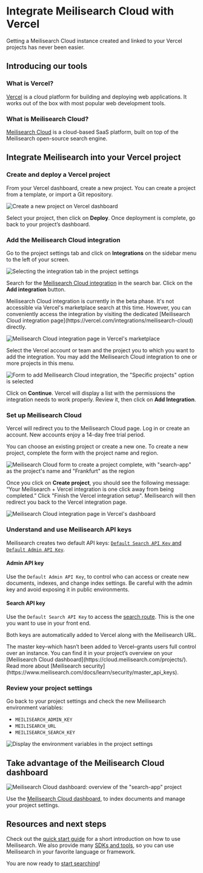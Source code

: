 # Integrate Meilisearch Cloud with Vercel

Getting a Meilisearch Cloud instance created and linked to your Vercel projects has never been easier. 

## Introducing our tools

### What is Vercel?

[Vercel](https://vercel.com/) is a cloud platform for building and deploying web applications. It works out of the box with most popular web development tools.

### What is Meilisearch Cloud?

[Meilisearch Cloud](https://www.meilisearch.com/cloud) is a cloud-based SaaS platform, built on top of the Meilisearch open-source search engine.

## Integrate Meilisearch into your Vercel project

### Create and deploy a Vercel project

From your Vercel dashboard, create a new project. You can create a project from a template, or import a Git repository.

![Create a new project on Vercel dashboard](https://raw.githubusercontent.com/meilisearch/documentation/main/assets/images/vercel/01.create-new-project-on-vercel-dashboard.png)

Select your project, then click on **Deploy**. Once deployment is complete, go back to your project’s dashboard. 

### Add the Meilisearch Cloud integration

Go to the project settings tab and click on **Integrations** on the sidebar menu to the left of your screen.

![Selecting the integration tab in the project settings](https://raw.githubusercontent.com/meilisearch/documentation/main/assets/images/vercel/02.project-settings-integrations-tab.png)

Search for the [Meilisearch Cloud integration](https://vercel.com/integrations/meilisearch-cloud) in the search bar. Click on the **Add integration** button.

<Capsule intent="warning">
Meilisearch Cloud integration is currently in the beta phase. It's not accessible via Vercel's marketplace search at this time.  However, you can conveniently access the integration by visiting the dedicated [Meilisearch Cloud integration page](https://vercel.com/integrations/meilisearch-cloud) directly.
</Capsule>

![Meilisearch Cloud integration page in Vercel's marketplace](https://raw.githubusercontent.com/meilisearch/documentation/main/assets/images/vercel/03.meilisearch-cloud-integration-page-in-marketplace.png)

Select the Vercel account or team and the project you to which you want to add the integration. You may add the Meilisearch Cloud integration to one or more projects in this menu.

![Form to add Meilisearch Cloud integration, the "Specific projects" option is selected](https://raw.githubusercontent.com/meilisearch/documentation/main/assets/images/vercel/04.add-meilisearch-cloud-form.png)

Click on **Continue**. Vercel will display a list with the permissions the integration needs to work properly. Review it, then click on **Add Integration**.

### Set up Meilisearch Cloud

Vercel will redirect you to the Meilisearch Cloud page. Log in or create an account. New accounts enjoy a 14-day free trial period.

You can choose an existing project or create a new one. To create a new project, complete the form with the project name and region.

![Meilisearch Cloud form to create a project complete, with "search-app" as the project's name and "Frankfurt" as the region](https://raw.githubusercontent.com/meilisearch/documentation/main/assets/images/vercel/05.create-a-meilisearch-cloud-project-form.png)

Once you click on **Create project**, you should see the following message: “Your Meilisearch + Vercel integration is one click away from being completed.” Click "Finish the Vercel integration setup". Meilisearch will then redirect you back to the Vercel integration page.

![Meilisearch Cloud integration page in Vercel's dashboard](https://raw.githubusercontent.com/meilisearch/documentation/main/assets/images/vercel/06.meilisearch-cloud-integration-page-in-vercel-dashboard.png)

### Understand and use Meilisearch API keys

Meilisearch creates two default API keys: [`Default Search API Key` and `Default Admin API Key`](/learn/security/master_api_keys#using-default-api-keys-for-authorization). 

#### Admin API key

Use the `Default Admin API Key`, to control who can access or create new documents, indexes, and change index settings. Be careful with the admin key and avoid exposing it in public environments.

#### Search API key

Use the `Default Search API Key` to access the [search route](/reference/api/search). This is the one you want to use in your front end.

Both keys are automatically added to Vercel along with the Meilisearch URL.

<Capsule intent="tip">
The master key–which hasn’t been added to Vercel–grants users full control over an instance. You can find it in your project’s overview on your [Meilisearch Cloud dashboard](https://cloud.meilisearch.com/projects/). Read more about [Meilisearch security](https://www.meilisearch.com/docs/learn/security/master_api_keys).
</Capsule>

### Review your project settings

Go back to your project settings and check the new Meilisearch environment variables:
- `MEILISEARCH_ADMIN_KEY`
- `MEILISEARCH_URL`
- `MEILISEARCH_SEARCH_KEY`

![Display the environment variables in the project settings](https://raw.githubusercontent.com/meilisearch/documentation/main/assets/images/vercel/07.project-settings-environment-variables-tab.png)

## Take advantage of the Meilisearch Cloud dashboard

![Meilisearch Cloud dashboard: overview of the "search-app" project](https://raw.githubusercontent.com/meilisearch/documentation/main/assets/images/vercel/08.meilisearch-cloud-dashboard.png)

Use the [Meilisearch Cloud dashboard](https://cloud.meilisearch.com/projects/), to index  documents and manage your project settings.

## Resources and next steps

Check out the [quick start guide](https://www.meilisearch.com/docs/learn/getting_started/quick_start#add-documents) for a short introduction on how to use Meilisearch. We also provide many [SDKs and tools](/learn/what_is_meilisearch/sdks), so you can use Meilisearch in your favorite language or framework. 

You are now ready to [start searching](/reference/api/search)!
